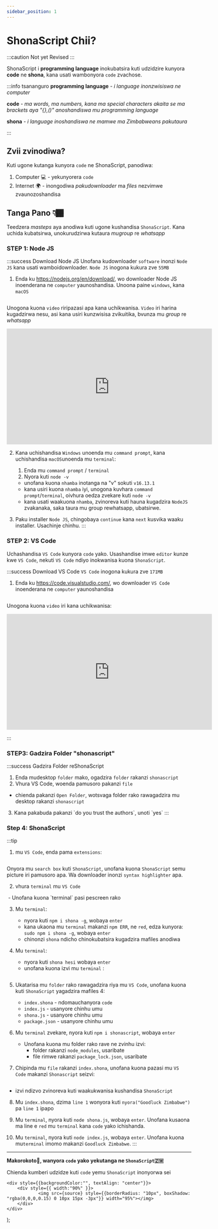 ```yaml
---
sidebar_position: 1
---
```


# ShonaScript Chii?

:::caution Not yet Revised
:::

ShonaScript i **programming language** inokubatsira kuti udzidzire kunyora **code** ne **shona**, kana usati wambonyora `code` zvachose.

:::info tsananguro
 **programming language** - _i language inonzwisiswa ne computer_

 **code** - _ma words, ma numbers, kana ma special characters akaita se ma brackets aya "{},()" anoshandiswa mu programming language_

 **shona** - _i language inoshandiswa ne mamwe ma Zimbabweans pakutaura_

:::



## Zvii zvinodiwa?

Kuti ugone kutanga kunyora `code` ne ShonaScript, panodiwa: 
1. Computer 💻 - yekunyorera `code`
2. Internet 🌍 - inongodiwa _pakudownloader_ ma _files_ nezvimwe zvaunozoshandisa

## Tanga Pano 👇🏾

Teedzera _masteps_ aya anodiwa kuti ugone kushandisa `ShonaScript`. Kana uchida kubatsirwa, unokurudzirwa kutaura _mugroup_ re _whatsapp_

### STEP 1: Node JS
:::success Download Node JS
Unofana kudownloader `software` inonzi `Node JS` kana usati wamboidownloader. `Node JS` inogona kukura zve `55MB`
1. Enda ku https://nodejs.org/en/download/, wo downloader Node JS inoenderana ne `computer` yaunoshandisa. Unoona paine `windows`, kana `macOS`

<Image source="/img/node.png"/>

Unogona kuona `video` riripazasi apa kana uchikwanisa. `Video` iri harina kugadzirwa nesu, asi kana usiri kunzwisisa zvikuitika, bvunza mu _group_ re _whatsapp_
<iframe width="560" height="315" src="https://www.youtube.com/embed/JINE4D0Syqw" title="YouTube video player" frameborder="0" allow="accelerometer; autoplay; clipboard-write; encrypted-media; gyroscope; picture-in-picture" allowfullscreen></iframe>

2. Kana uchishandisa `Windows` unoenda mu `command prompt`, kana uchishandisa `macOS`unoenda mu `terminal`:
    1. Enda mu `command prompt` / `terminal`
    2. Nyora kuti `node -v`
    - unofana kuona `nhamba` inotanga na "v" sokuti `v16.13.1`
    - kana usiri kuona `nhamba` iyi, unogona kuvhara `command prompt`/`terminal`, oivhura oedza zvekare kuti `node -v`
    - kana usati waakuona `nhamba`, zvinoreva kuti hauna kugadzira `NodeJS` zvakanaka, saka taura mu group rewhatsapp, ubatsirwe.

3. Paku installer `Node JS`, chingobaya `continue` kana `next` kusvika waaku installer. Usachinje chinhu. 
:::


### STEP 2: VS Code
 Uchashandisa `VS Code` kunyora `code` yako. Usashandise imwe `editor` kunze kwe `VS Code`, nekuti `VS Code` ndiyo inokwanisa kuona `ShonaScript`. 

:::success Download VS Code
`VS Code` inogona kukura zve `171MB`
1. Enda ku https://code.visualstudio.com/, wo downloader `VS Code` inoenderana ne `computer` yaunoshandisa

<Image source="/img/vscode.png" />

Unogona kuona `video` iri kana uchikwanisa:


<iframe width="560" height="315" src="https://www.youtube.com/embed/MlIzFUI1QGA" title="YouTube video player" frameborder="0" allow="accelerometer; autoplay; clipboard-write; encrypted-media; gyroscope; picture-in-picture" allowfullscreen></iframe>

:::

### STEP3: Gadzira Folder "shonascript"

:::success Gadzira Folder reShonaScript
1. Enda mudesktop `folder` mako, ogadzira `folder` rakanzi `shonascript`
2. Vhura VS Code, woenda pamusoro pakanzi `file`
 - chienda pakanzi `Open Folder`, wotsvaga folder rako rawagadzira mu desktop rakanzi `shonascript`
<Image source="/img/open2.jpeg" /> 
3. Kana pakabuda pakanzi `do you trust the authors`, unoti `yes`
:::


### Step 4: ShonaScript
:::tip
1. mu `VS Code`, enda pama `extensions`:
<Image source="/img/extension.jpeg" />

Onyora mu `search box` kuti `ShonaScript`, unofana kuona `ShonaScript` semu picture iri pamusoro apa. Wa downloader inonzi `syntax highlighter` apa.

2. vhura `terminal` mu `VS Code`
<Image source="/img/terminal.jpeg" />
- Unofana kuona `terminal` pasi pescreen rako

<Image source="/img/terminal2.jpeg" />

3. Mu `terminal`:
    - nyora kuti `npm i shona -g`, wobaya `enter`
    - kana ukaona mu `terminal` makanzi `npm ERR`, ne `red`, edza kunyora: `sudo npm i shona -g`, wobaya `enter`
    - chinonzi `shona` ndicho chinokubatsira kugadzira mafiles anodiwa

4. Mu `terminal`:
    - nyora kuti `shona hesi` wobaya `enter`
    - unofana kuona izvi mu `terminal` :

<Image source="/img/cli.jpeg" />

5. Ukatarisa mu `folder` rako rawagadzira riya mu `VS Code`, unofana kuona kuti `ShonaScript` yagadzira mafiles 4:
    - `index.shona` - ndomauchanyora `code`
    - `index.js` - usanyore chinhu umu 
    - `shona.js`  - usanyore chinhu umu 
    - `package.json` - usanyore chinhu umu 

6. Mu `terminal` zvekare, nyora kuti `npm i shonascript`, wobaya `enter`
    - Unofana kuona mu folder rako rave ne zvinhu izvi:
        - folder rakanzi `node_modules`, usaribate
        - file rimwe rakanzi `package_lock.json`, usaribate

7. Chipinda mu `file` rakanzi `index.shona`, unofana kuona pazasi mu `VS Code` makanzi `Shonascript` seizvi:

<Image source="/img/shonascript.jpeg"/>

- izvi ndizvo zvinoreva kuti waakukwanisa kushandisa `ShonaScript`

8. Mu `index.shona`, dzima `line 1` wonyora kuti `nyora("Goodluck Zimbabwe")` pa `line 1` ipapo

9. Mu `terminal`, nyora kuti `node shona.js`, wobaya `enter`. Unofana kusaona ma line e `red` mu `terminal` kana `code` yako ichishanda.

10. Mu `terminal`, nyora kuti `node index.js`, wobaya `enter`. Unofana kuona mu`terminal` imomo makanzi `Goodluck Zimbabwe`.
:::

---
**Makorokoto🎉, wanyora `code` yako yekutanga ne `ShonaScript`🇿🇼**

Chienda kumberi udzidze kuti `code` yemu `ShonaScript` inonyorwa sei

    <div style={{backgroundColor:"", textAlign: "center"}}>
        <div style={{ width:"90%" }}>
                <img src={source} style={{borderRadius: "10px", boxShadow: "rgba(0,0,0,0.15) 0 10px 15px -3px"}} width="95%"></img> 
        </div>
    </div>
 
);